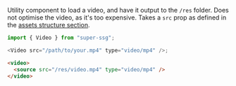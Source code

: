 Utility component to load a video, and have it output to the `/res` folder. Does not optimise the video, as it's too expensive. Takes a `src` prop as defined in the [assets structure section](</docs/00 - Introduction/01 - Structure.mdx>).

```js
import { Video } from "super-ssg";

<Video src="/path/to/your.mp4" type="video/mp4" />;
```

```html
<video>
  <source src="/res/video.mp4" type="video/mp4" />
</video>
```
